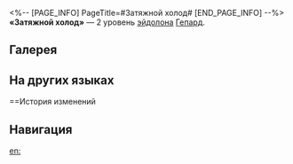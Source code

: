 <%-- [PAGE_INFO]
PageTitle=#Затяжной холод#
[END_PAGE_INFO] --%>
{{Эйдолон Инфобокс
|Название         = Затяжной холод
|Изображение      = Эйдолон Затяжной холод.png
|Персонаж         = Гепард
|Уровень          = 2
|Длительность     = 
|Описание         = После того, как наложенный навыком статус Заморозка снимается, скорость цели понижается на 20% на 1 ход.
|Свойство1        = 
|Масштабирование1 = 
}}
'''«Затяжной холод»''' — 2 уровень [[эйдолон]]а [[Гепард]].

==Галерея==
{{Галерея|position=left|captionalign=center
|Персонаж Гепард Эйдолон 2.png|Осколок Эйдолона
}}

==На других языках==
{{На других языках
|en   = Lingering Cold
|zhs  = 余寒
|zht  = 餘寒
|ja   = {{Rubi|余寒|よかん}}
|ko   = 남은 추위
|es   = Frío persistente
|fr   = Froid persistant
|ru   = Затяжной холод
|th   = Lingering Cold
|vi   = Giá Rét Tàn Dư
|de   = Hartnäckige Kälte
|id   = Lingering Cold
|pt   = Frio Perdurante
}}

==История изменений
{{История изменений|3.5}}

==Навигация==
{{Навык Навбокс|Гепард}}

[[en:]]